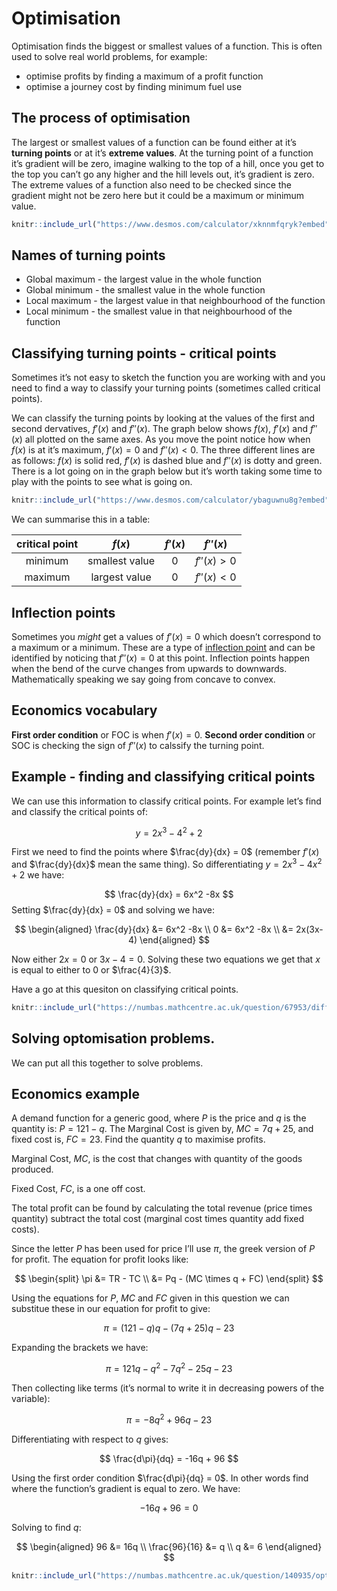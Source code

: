 # Optimisation

Optimisation finds the biggest or smallest values of a function. This is often used to solve real world problems, for example:

* optimise profits by finding a maximum of a profit function
* optimise a journey cost by finding minimum fuel use

## The process of optimisation

The largest or smallest values of a function can be found either at it's **turning points** or at it's **extreme values**. At the turning point of a function it's gradient will be zero, imagine walking to the top of a hill, once you get to the top you can't go any higher and the hill levels out, it's gradient is zero. The extreme values of a function also need to be checked since the gradient might not be zero here but it could be a maximum or minimum value.

```r
knitr::include_url("https://www.desmos.com/calculator/xknnmfqryk?embed")
```

:::{.callout-note}
## Names of turning points

- Global maximum - the largest value in the whole function
- Global minimum - the smallest value in the whole function
- Local maximum - the largest value in that neighbourhood of the function
- Local minimum - the smallest value in that neighbourhood of the function

:::

## Classifying turning points - critical points

Sometimes it's not easy to sketch the function you are working with and you need to find a way to classify your turning points (sometimes called critical points).

We can classify the turning points by looking at the values of the first and second dervatives, $f'(x)$ and $f''(x)$. The graph below shows $f(x)$, $f'(x)$ and $f''(x)$ all plotted on the same axes. As you move the point notice how when $f(x)$ is at it's maximum,  $f'(x) = 0$ and $f''(x) < 0$. The three different lines are as follows: $f(x)$ is solid red, $f'(x)$ is dashed blue and $f''(x)$ is dotty and green. There is a lot going on in the graph below but it's worth taking some time to play with the points to see what is going on.

```r
knitr::include_url("https://www.desmos.com/calculator/ybaguwnu8g?embed")
```

We can summarise this in a table:

:::{.callout-note}
| critical point | $f(x)$ | $f'(x)$ | $f''(x)$ |
|:--:|:--:|:--:|:--:|
| minimum | smallest value | $0$ | $f''(x) > 0$ |
| maximum | largest value | $0$ | $f''(x) < 0$ |
:::

:::{.callout-warning}
## Inflection points

Sometimes you *might* get a values of $f'(x) = 0$ which doesn't correspond to a maximum or a minimum. These are a type of [inflection point](https://en.wikipedia.org/wiki/Inflection_point) and can be identified by noticing that $f''(x)=0$ at this point. Inflection points happen when the bend of the curve changes from upwards to downwards. Mathematically speaking we say going from concave to convex. 

:::

::: {.content-visible when-profile="econ"}

::::{.callout-caution}
## Economics vocabulary 

**First order condition** or FOC is when $f'(x) = 0$.
**Second order condition** or SOC is checking the sign of $f''(x)$ to calssify the turning point.

::::

:::

## Example - finding and classifying critical points

We can use this information to classify critical points. For example let's find and classify the critical points of:

$$
y=2x^3 - 4^2 + 2
$$

First we need to find the points where $\frac{dy}{dx} = 0$ (remember $f'(x)$ and  $\frac{dy}{dx}$ mean the same thing). So differentiating $y=2x^3 - 4x^2 + 2$ we have:

$$
\frac{dy}{dx} = 6x^2 -8x
$$
Setting $\frac{dy}{dx} = 0$ and solving we have:

$$
\begin{aligned} \frac{dy}{dx} &= 6x^2 -8x \\
0 &= 6x^2 -8x \\
&= 2x(3x-4)
\end{aligned}
$$

Now either $2x=0$ or $3x-4 =0$. Solving these two equations we get that $x$ is equal to either to $0$ or $\frac{4}{3}$.

Have a go at this quesiton on classifying critical points.

```r
knitr::include_url("https://numbas.mathcentre.ac.uk/question/67953/differentiation-stationary-points-and-their-nature-1/embed/", height="600px")
```

::: {.content-visible when-profile="econ"}

## Solving optomisation problems.

We can put all this together to solve problems.

::::{.callout-caution}
## Economics example

A demand function for a generic good, where $P$ is the price and $q$ is the quantity is: $P = 121 - q$. The Marginal Cost is given by, $MC = 7q+25$, and fixed cost is, $FC = 23$. Find the quantity $q$ to maximise profits.

Marginal Cost, $MC$, is the cost that changes with quantity of the goods produced.

Fixed Cost, $FC$, is a one off cost.

The total profit can be found by calculating the total revenue (price times quantity) subtract the total cost (marginal cost times quantity add fixed costs).

Since the letter $P$ has been used for price I'll use $\pi$, the greek version of $P$ for profit. The equation for profit looks like:

$$ 
\begin{split} \pi   &= TR - TC \\ 
                    &= Pq - (MC \times q + FC) \end{split} 
$$

Using the equations for $P$, $MC$ and $FC$ given in this question we can substitue these in our equation for profit to give:

$$ 
\pi = (121 - q)q - (7q+25)q - 23 
$$

Expanding the brackets we have:

$$
\pi = 121q - q^2 -7q^2 - 25q - 23
$$

Then collecting like terms (it's normal to write it in decreasing powers of the variable):

$$
\pi = - 8q^2 + 96q - 23
$$

Differentiating with respect to $q$ gives:

$$
\frac{d\pi}{dq} = -16q + 96
$$

Using the first order condition $\frac{d\pi}{dq} = 0$. In other words find where the function's gradient is equal to zero. We have:

$$ 
- 16q + 96 = 0 
$$

Solving to find $q$:

$$
\begin{aligned}
96 &= 16q \\
\frac{96}{16} &= q \\
q &= 6
\end{aligned}
$$

```r
knitr::include_url("https://numbas.mathcentre.ac.uk/question/140935/optimisation-find-quantity-to-maximise-profits/embed/", height="500px")
```

::::

:::
